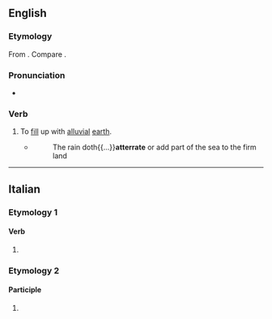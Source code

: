 ==English==

===Etymology===
From {{bor|en|it|atterrare}}. Compare {{lena}} {{der|en|LL.|atterrare||to cast to earth}}.

===Pronunciation===
* {{IPA|en|/əˈtɛɹeɪt/}}

===Verb===
{{en-verb}}

# {{lb|en|obsolete|rare|transitive}} To [[fill]] up with [[alluvial]] [[earth]].
#* {{RQ:Ray Travels}}
#*: The rain doth{{...}}'''atterrate''' or add part of the sea to the firm land

{{Webster 1913}}

----

==Italian==

===Etymology 1===

====Verb====
{{head|it|verb form}}

# {{inflection of|it|atterrare||2|p|pres|indc|;|2|p|impr}}

===Etymology 2===

====Participle====
{{head|it|past participle form|g=f-p}}

# {{feminine plural of|it|atterrato}}